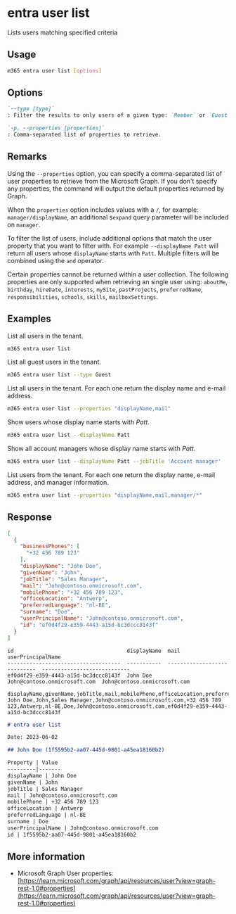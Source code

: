 
# entra user list

Lists users matching specified criteria

## Usage

```sh
m365 entra user list [options]
```

## Options

```md definition-list
`--type [type]`
: Filter the results to only users of a given type: `Member` or `Guest`. By default, all users are listed.

`-p, --properties [properties]`
: Comma-separated list of properties to retrieve.
```

<Global />

## Remarks

Using the `--properties` option, you can specify a comma-separated list of user properties to retrieve from the Microsoft Graph. If you don't specify any properties, the command will output the default properties returned by Graph.  

When the `properties` option includes values with a `/`, for example: `manager/displayName`, an additional `$expand` query parameter will be included on `manager`.

To filter the list of users, include additional options that match the user property that you want to filter with. For example `--displayName Patt` will return all users whose `displayName` starts with `Patt`. Multiple filters will be combined using the `and` operator.

Certain properties cannot be returned within a user collection. The following properties are only supported when retrieving an single user using: `aboutMe`, `birthday`, `hireDate`, `interests`, `mySite`, `pastProjects`, `preferredName`, `responsibilities`, `schools`, `skills`, `mailboxSettings`.

## Examples

List all users in the tenant.

```sh
m365 entra user list
```

List all guest users in the tenant.

```sh
m365 entra user list --type Guest
```

List all users in the tenant. For each one return the display name and e-mail address.

```sh
m365 entra user list --properties "displayName,mail"
```

Show users whose display name starts with _Patt_.

```sh
m365 entra user list --displayName Patt
```

Show all account managers whose display name starts with _Patt_.

```sh
m365 entra user list --displayName Patt --jobTitle 'Account manager'
```

List users from the tenant. For each one return the display name, e-mail address, and manager information.

```sh
m365 entra user list --properties "displayName,mail,manager/*"
```

## Response

<Tabs>
  <TabItem value="JSON">

  ```json
  [
    {
      "businessPhones": [
        "+32 456 789 123"
      ],
      "displayName": "John Doe",
      "givenName": "John",
      "jobTitle": "Sales Manager",
      "mail": "John@contoso.onmicrosoft.com",
      "mobilePhone": "+32 456 789 123",
      "officeLocation": "Antwerp",
      "preferredLanguage": "nl-BE",
      "surname": "Doe",
      "userPrincipalName": "John@contoso.onmicrosoft.com",
      "id": "ef0d4f29-e359-4443-a15d-bc3dccc8143f"
    }
  ]
  ```

  </TabItem>
  <TabItem value="Text">

  ```text
  id                                    displayName  mail                          userPrincipalName
  ------------------------------------  -----------  ----------------------------  ----------------------------
  ef0d4f29-e359-4443-a15d-bc3dccc8143f  John Doe     John@contoso.onmicrosoft.com  John@contoso.onmicrosoft.com
  ```

  </TabItem>
  <TabItem value="CSV">

  ```csv
  displayName,givenName,jobTitle,mail,mobilePhone,officeLocation,preferredLanguage,surname,userPrincipalName,id
  John Doe,John,Sales Manager,John@contoso.onmicrosoft.com,+32 456 789 123,Antwerp,nl-BE,Doe,John@contoso.onmicrosoft.com,ef0d4f29-e359-4443-a15d-bc3dccc8143f
  ```

  </TabItem>
  <TabItem value="Markdown">

  ```md
  # entra user list

  Date: 2023-06-02

  ## John Doe (1f5595b2-aa07-445d-9801-a45ea18160b2)

  Property | Value
  ---------|-------
  displayName | John Doe
  givenName | John
  jobTitle | Sales Manager
  mail | John@contoso.onmicrosoft.com
  mobilePhone | +32 456 789 123
  officeLocation | Antwerp
  preferredLanguage | nl-BE
  surname | Doe
  userPrincipalName | John@contoso.onmicrosoft.com  
  id | 1f5595b2-aa07-445d-9801-a45ea18160b2
  ```

  </TabItem>
</Tabs>

## More information

- Microsoft Graph User properties: [https://learn.microsoft.com/graph/api/resources/user?view=graph-rest-1.0#properties](https://learn.microsoft.com/graph/api/resources/user?view=graph-rest-1.0#properties)
